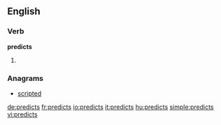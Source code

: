 ==English==

===Verb===
'''predicts'''

# {{third-person singular of|[[predict]]}}

===Anagrams===
* [[scripted#English|scripted]]

[[de:predicts]]
[[fr:predicts]]
[[io:predicts]]
[[it:predicts]]
[[hu:predicts]]
[[simple:predicts]]
[[vi:predicts]]